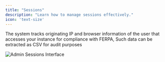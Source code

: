 ```yaml
---
title: "Sessions"
description: "Learn how to manage sessions effectively."
icon: 'text-size'
---
```


The system tracks originating IP and browser information of the user that accesses your instance for compliance with FERPA, Such data can be extracted as CSV for audit purposes

![Admin Sessions Interface](/images/guides/admin/admin-sessions.webp)